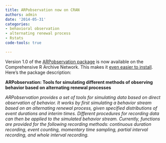 ```yaml
---
title: ARPobservation now on CRAN
authors: admin
date: '2014-05-31'
categories:
- behavioral observation
- alternating renewal process
- Rstats
code-tools: true

---
```


Version 1.0 of the [ARPobservation package](https://cran.r-project.org/web/packages/ARPobservation/) is now available on the Comprehensive R Archive Network. This makes it [even easier to install](/getting-started-with-ARPobservation). Here's the package description:

__ARPobservation: Tools for simulating different methods of observing behavior based on alternating renewal processes__

_ARPobservation provides a set of tools for simulating data based on direct observation of behavior. It works by first simulating a behavior stream based on an alternating renewal process, given specified distributions of event durations and interim times. Different procedures for recording data can then be applied to the simulated behavior stream. Currently, functions are provided for the following recording methods: continuous duration recording, event counting, momentary time sampling, partial interval recording, and whole interval recording._
